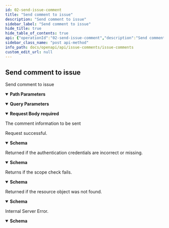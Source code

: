 ```yaml
---
id: 02-send-issue-comment
title: "Send comment to issue"
description: "Send comment to issue"
sidebar_label: "Send comment to issue"
hide_title: true
hide_table_of_contents: true
api: {"operationId":"02-send-issue-comment","description":"Send comment to issue","security":[{"oauth2":["write:project:issue-comment"]}],"parameters":[{"name":"issueID","in":"path","description":"The ID of the issue","required":true,"schema":{"type":"string"}},{"name":"teamID","in":"query","description":"The team ID","required":true,"schema":{"type":"string"}}],"requestBody":{"description":"The comment information to be sent","content":{"application/json":{"schema":{"description":"The comment information to be sent","type":"object","properties":{"text":{"maxLength":128,"minLength":1,"type":"string","description":"Content of comments"},"repliedMessageID":{"type":"string","description":"The ID of the comment to be replied to"}},"example":{"text":"test-common","repliedMessageID":"asghau87"},"required":["text"],"title":"SendCommentRequest"}}},"required":true},"responses":{"200":{"description":"Request successful.","content":{"application/json":{"schema":{"type":"object","properties":{"result":{"type":"string","description":"The result of this request."},"errorCode":{"type":"string","description":"The error code of this request."},"errorMsg":{"type":"string","description":"Error message for this request."}},"required":["result"],"example":[{"result":"SUCCESS"},{"result":"FAIL","errorCode":"NotFound","errorMsg":"NotFound IssueComment"},{"result":"FAIL","errorCode":"NotFound","errorMsg":"NotFound issue"},{"result":"FAIL","errorCode":"Internal Server Error","errorMsg":"Internal Server Error"},{"result":"FAIL","errorCode":"InvalidParameter","errorMsg":"InvalidParameter Text maximum length of 65535"},{"result":"FAIL","errorCode":"PermissionDenied","errorMsg":"PermissionDenied view_tasks"},{"result":"FAIL","errorCode":"InvalidParameter","errorMsg":"InvalidParameter IssueComment Text Empty"},{"result":"FAIL","errorCode":"InvalidParameter","errorMsg":"InvalidParameter IssueComment Text TooLong"}],"title":"SendCommentResponse"}}}},"401":{"description":"Returned if the authentication credentials are incorrect or missing.","content":{"application/json":{"schema":{"description":"Access token is invalid","type":"object","properties":{"result":{"type":"string","description":"The result of this request."},"errorCode":{"type":"string","description":"The error code of this request."},"errorMsg":{"type":"string","description":"Error message for this request."}},"example":{"result":"FAIL","errorCode":"Unauthorized","errorMsg":"Access token is invalid"},"title":"BadResponse401"}}}},"403":{"description":"Returns if the scope check fails.","content":{"application/json":{"schema":{"description":"Scope is invalid","type":"object","properties":{"result":{"type":"string","description":"The result of this request."},"errorCode":{"type":"string","description":"The error code of this request."},"errorMsg":{"type":"string","description":"Error message for this request."}},"example":{"result":"FAIL","errorCode":"Forbidden","errorMsg":"Scope is invalid"},"title":"BadResponse403"}}}},"404":{"description":"Returned if the resource object was not found.","content":{"application/json":{"schema":{"description":"Not Found","type":"object","properties":{"result":{"type":"string","description":"The result of this request."},"errorCode":{"type":"string","description":"The error code of this request."},"errorMsg":{"type":"string","description":"Error message for this request."}},"example":{"result":"FAIL","errorCode":"NotFound","errorMsg":"Not Found"},"title":"BadResponse404"}}}},"500":{"description":"Internal Server Error.","content":{"application/json":{"schema":{"description":"Internal Server Error","type":"object","properties":{"result":{"type":"string","description":"The result of this request."},"errorCode":{"type":"string","description":"The error code of this request."},"errorMsg":{"type":"string","description":"Error message for this request."}},"example":{"result":"FAIL","errorCode":"Internal Server Error","errorMsg":"Internal Server Error"},"title":"BadResponse500"}}}}},"method":"post","path":"/project/issues/{issueID}/comments","servers":[{"url":"https://your-domain/openapi/v1"},{"url":"http://your-domain/rest/api/v1"}],"securitySchemes":{"oauth2":{"type":"oauth2","flows":{"authorizationCode":{"authorizationUrl":"https://your-domain/oauth2/authorize","tokenUrl":"https://your-domain/oauth2/token","scopes":{"write:project:issue-comment":"Add, edit, delete issue comments","read:project:issue-comment":"Access issue comment"}}}}},"jsonRequestBodyExample":{"text":"test-common","repliedMessageID":"asghau87"},"info":{"title":"Issue comments","version":"1.0","description":"This resource represents issue comments. Use it to get, create, and delete issue comments.\n"},"postman":{"name":"Send comment to issue","description":{"content":"Send comment to issue","type":"text/plain"},"url":{"path":["project","issues",":issueID","comments"],"host":["{{baseUrl}}"],"query":[{"disabled":false,"description":{"content":"(Required) The team ID","type":"text/plain"},"key":"teamID","value":""}],"variable":[{"disabled":false,"description":{"content":"(Required) The ID of the issue","type":"text/plain"},"type":"any","value":"","key":"issueID"}]},"header":[{"key":"Content-Type","value":"application/json"},{"key":"Accept","value":"application/json"}],"method":"POST","body":{"mode":"raw","raw":"\"\"","options":{"raw":{"language":"json"}}},"auth":{"type":"oauth2","oauth2":[]}}}
sidebar_class_name: "post api-method"
info_path: docs/openapi/api/issue-comments/issue-comments
custom_edit_url: null
---
```



## Send comment to issue



Send comment to issue

<details style={{"marginBottom":"1rem"}} data-collapsed={false} open={true}><summary style={{}}><strong>Path Parameters</strong></summary><div><ul><ParamsItem className={"paramsItem"} param={{"name":"issueID","in":"path","description":"The ID of the issue","required":true,"schema":{"type":"string"}}}></ParamsItem></ul></div></details><details style={{"marginBottom":"1rem"}} data-collapsed={false} open={true}><summary style={{}}><strong>Query Parameters</strong></summary><div><ul><ParamsItem className={"paramsItem"} param={{"name":"teamID","in":"query","description":"The team ID","required":true,"schema":{"type":"string"}}}></ParamsItem></ul></div></details><MimeTabs><TabItem label={"application/json"} value={"application/json-schema"}><details style={{}} data-collapsed={false} open={true}><summary style={{"textAlign":"left"}}><strong>Request Body</strong><strong style={{"fontSize":"var(--ifm-code-font-size)","color":"var(--openapi-required)"}}> required</strong></summary><div style={{"textAlign":"left","marginLeft":"1rem"}}><div style={{"marginTop":"1rem","marginBottom":"1rem"}}>

The comment information to be sent

</div></div><ul style={{"marginLeft":"1rem"}}><SchemaItem collapsible={false} name={"text"} required={true} schemaName={"string"} qualifierMessage={"**Possible values:** `non-empty` and `<= 128 characters`"} schema={{"maxLength":128,"minLength":1,"type":"string","description":"Content of comments"}}></SchemaItem><SchemaItem collapsible={false} name={"repliedMessageID"} required={false} schemaName={"string"} qualifierMessage={undefined} schema={{"type":"string","description":"The ID of the comment to be replied to"}}></SchemaItem></ul></details></TabItem></MimeTabs><div><ApiTabs><TabItem label={"200"} value={"200"}><div>

Request successful.

</div><div><MimeTabs schemaType={"response"}><TabItem label={"application/json"} value={"application/json"}><SchemaTabs><TabItem label={"Schema"} value={"Schema"}><details style={{}} data-collapsed={false} open={true}><summary style={{"textAlign":"left"}}><strong>Schema</strong></summary><div style={{"textAlign":"left","marginLeft":"1rem"}}></div><ul style={{"marginLeft":"1rem"}}><SchemaItem collapsible={false} name={"result"} required={true} schemaName={"string"} qualifierMessage={undefined} schema={{"type":"string","description":"The result of this request."}}></SchemaItem><SchemaItem collapsible={false} name={"errorCode"} required={false} schemaName={"string"} qualifierMessage={undefined} schema={{"type":"string","description":"The error code of this request."}}></SchemaItem><SchemaItem collapsible={false} name={"errorMsg"} required={false} schemaName={"string"} qualifierMessage={undefined} schema={{"type":"string","description":"Error message for this request."}}></SchemaItem></ul></details></TabItem><TabItem label={"Example (from schema)"} value={"Example (from schema)"}><ResponseSamples responseExample={"[\n  {\n    \"result\": \"SUCCESS\"\n  },\n  {\n    \"result\": \"FAIL\",\n    \"errorCode\": \"NotFound\",\n    \"errorMsg\": \"NotFound IssueComment\"\n  },\n  {\n    \"result\": \"FAIL\",\n    \"errorCode\": \"NotFound\",\n    \"errorMsg\": \"NotFound issue\"\n  },\n  {\n    \"result\": \"FAIL\",\n    \"errorCode\": \"Internal Server Error\",\n    \"errorMsg\": \"Internal Server Error\"\n  },\n  {\n    \"result\": \"FAIL\",\n    \"errorCode\": \"InvalidParameter\",\n    \"errorMsg\": \"InvalidParameter Text maximum length of 65535\"\n  },\n  {\n    \"result\": \"FAIL\",\n    \"errorCode\": \"PermissionDenied\",\n    \"errorMsg\": \"PermissionDenied view_tasks\"\n  },\n  {\n    \"result\": \"FAIL\",\n    \"errorCode\": \"InvalidParameter\",\n    \"errorMsg\": \"InvalidParameter IssueComment Text Empty\"\n  },\n  {\n    \"result\": \"FAIL\",\n    \"errorCode\": \"InvalidParameter\",\n    \"errorMsg\": \"InvalidParameter IssueComment Text TooLong\"\n  }\n]"} language={"json"}></ResponseSamples></TabItem></SchemaTabs></TabItem></MimeTabs></div></TabItem><TabItem label={"401"} value={"401"}><div>

Returned if the authentication credentials are incorrect or missing.

</div><div><MimeTabs schemaType={"response"}><TabItem label={"application/json"} value={"application/json"}><SchemaTabs><TabItem label={"Schema"} value={"Schema"}><details style={{}} data-collapsed={false} open={true}><summary style={{"textAlign":"left"}}><strong>Schema</strong></summary><div style={{"textAlign":"left","marginLeft":"1rem"}}></div><ul style={{"marginLeft":"1rem"}}><SchemaItem collapsible={false} name={"result"} required={false} schemaName={"string"} qualifierMessage={undefined} schema={{"type":"string","description":"The result of this request."}}></SchemaItem><SchemaItem collapsible={false} name={"errorCode"} required={false} schemaName={"string"} qualifierMessage={undefined} schema={{"type":"string","description":"The error code of this request."}}></SchemaItem><SchemaItem collapsible={false} name={"errorMsg"} required={false} schemaName={"string"} qualifierMessage={undefined} schema={{"type":"string","description":"Error message for this request."}}></SchemaItem></ul></details></TabItem><TabItem label={"Example (from schema)"} value={"Example (from schema)"}><ResponseSamples responseExample={"{\n  \"result\": \"FAIL\",\n  \"errorCode\": \"Unauthorized\",\n  \"errorMsg\": \"Access token is invalid\"\n}"} language={"json"}></ResponseSamples></TabItem></SchemaTabs></TabItem></MimeTabs></div></TabItem><TabItem label={"403"} value={"403"}><div>

Returns if the scope check fails.

</div><div><MimeTabs schemaType={"response"}><TabItem label={"application/json"} value={"application/json"}><SchemaTabs><TabItem label={"Schema"} value={"Schema"}><details style={{}} data-collapsed={false} open={true}><summary style={{"textAlign":"left"}}><strong>Schema</strong></summary><div style={{"textAlign":"left","marginLeft":"1rem"}}></div><ul style={{"marginLeft":"1rem"}}><SchemaItem collapsible={false} name={"result"} required={false} schemaName={"string"} qualifierMessage={undefined} schema={{"type":"string","description":"The result of this request."}}></SchemaItem><SchemaItem collapsible={false} name={"errorCode"} required={false} schemaName={"string"} qualifierMessage={undefined} schema={{"type":"string","description":"The error code of this request."}}></SchemaItem><SchemaItem collapsible={false} name={"errorMsg"} required={false} schemaName={"string"} qualifierMessage={undefined} schema={{"type":"string","description":"Error message for this request."}}></SchemaItem></ul></details></TabItem><TabItem label={"Example (from schema)"} value={"Example (from schema)"}><ResponseSamples responseExample={"{\n  \"result\": \"FAIL\",\n  \"errorCode\": \"Forbidden\",\n  \"errorMsg\": \"Scope is invalid\"\n}"} language={"json"}></ResponseSamples></TabItem></SchemaTabs></TabItem></MimeTabs></div></TabItem><TabItem label={"404"} value={"404"}><div>

Returned if the resource object was not found.

</div><div><MimeTabs schemaType={"response"}><TabItem label={"application/json"} value={"application/json"}><SchemaTabs><TabItem label={"Schema"} value={"Schema"}><details style={{}} data-collapsed={false} open={true}><summary style={{"textAlign":"left"}}><strong>Schema</strong></summary><div style={{"textAlign":"left","marginLeft":"1rem"}}></div><ul style={{"marginLeft":"1rem"}}><SchemaItem collapsible={false} name={"result"} required={false} schemaName={"string"} qualifierMessage={undefined} schema={{"type":"string","description":"The result of this request."}}></SchemaItem><SchemaItem collapsible={false} name={"errorCode"} required={false} schemaName={"string"} qualifierMessage={undefined} schema={{"type":"string","description":"The error code of this request."}}></SchemaItem><SchemaItem collapsible={false} name={"errorMsg"} required={false} schemaName={"string"} qualifierMessage={undefined} schema={{"type":"string","description":"Error message for this request."}}></SchemaItem></ul></details></TabItem><TabItem label={"Example (from schema)"} value={"Example (from schema)"}><ResponseSamples responseExample={"{\n  \"result\": \"FAIL\",\n  \"errorCode\": \"NotFound\",\n  \"errorMsg\": \"Not Found\"\n}"} language={"json"}></ResponseSamples></TabItem></SchemaTabs></TabItem></MimeTabs></div></TabItem><TabItem label={"500"} value={"500"}><div>

Internal Server Error.

</div><div><MimeTabs schemaType={"response"}><TabItem label={"application/json"} value={"application/json"}><SchemaTabs><TabItem label={"Schema"} value={"Schema"}><details style={{}} data-collapsed={false} open={true}><summary style={{"textAlign":"left"}}><strong>Schema</strong></summary><div style={{"textAlign":"left","marginLeft":"1rem"}}></div><ul style={{"marginLeft":"1rem"}}><SchemaItem collapsible={false} name={"result"} required={false} schemaName={"string"} qualifierMessage={undefined} schema={{"type":"string","description":"The result of this request."}}></SchemaItem><SchemaItem collapsible={false} name={"errorCode"} required={false} schemaName={"string"} qualifierMessage={undefined} schema={{"type":"string","description":"The error code of this request."}}></SchemaItem><SchemaItem collapsible={false} name={"errorMsg"} required={false} schemaName={"string"} qualifierMessage={undefined} schema={{"type":"string","description":"Error message for this request."}}></SchemaItem></ul></details></TabItem><TabItem label={"Example (from schema)"} value={"Example (from schema)"}><ResponseSamples responseExample={"{\n  \"result\": \"FAIL\",\n  \"errorCode\": \"Internal Server Error\",\n  \"errorMsg\": \"Internal Server Error\"\n}"} language={"json"}></ResponseSamples></TabItem></SchemaTabs></TabItem></MimeTabs></div></TabItem></ApiTabs></div>
